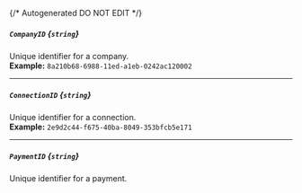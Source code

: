 {/* Autogenerated DO NOT EDIT  */}
##### `CompanyID` *{`string`}*
Unique identifier for a company.
<br/>
**Example:** `8a210b68-6988-11ed-a1eb-0242ac120002`

---
##### `ConnectionID` *{`string`}*
Unique identifier for a connection.
<br/>
**Example:** `2e9d2c44-f675-40ba-8049-353bfcb5e171`

---
##### `PaymentID` *{`string`}*
Unique identifier for a payment.

